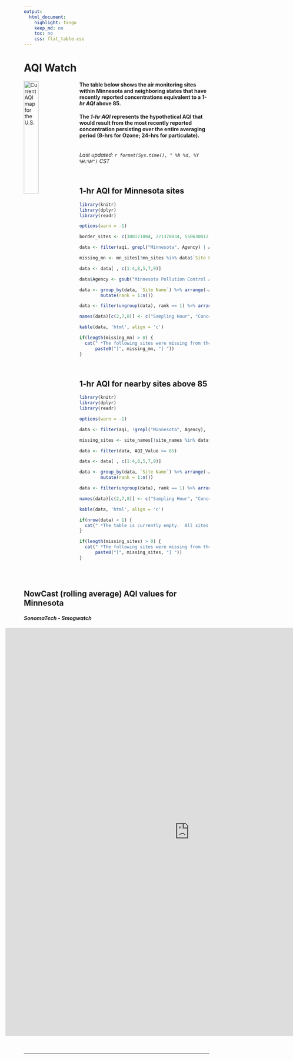 ---
output:
  html_document:
    highlight: tango
    keep_md: no
    toc: no
    css: flat_table.css
---
    
<script type="text/JavaScript">
setTimeout(function() { window.location=window.location;},300000);
</script>

# AQI Watch


[<img src="http://files.airnowtech.org/airnow/today/cur_aqi_usa.jpg" alt="Current AQI map for the U.S." width="28%" style="float:left; margin-right:2%; margin-bottom:2%;"/>](https://www.airnow.gov/index.cfm?action=airnow.local_state&stateid=24&mapcenter=0&tabs=1)
  

#### The table below shows the air monitoring sites within Minnesota and neighboring states that have recently reported concentrations equivalent to a _1-hr AQI_ above 85. 

#### The _1-hr AQI_ represents the hypothetical AQI that would result from the most recently reported concentration persisting over the entire averaging period (8-hrs for Ozone; 24-hrs for particulate).

  
<br>
_Last updated: `r format(Sys.time(), " %h %d, %Y  %H:%M")` CST_

</p>  
<br>  

## 1-hr AQI for Minnesota sites  

```{r kable, message=F, echo=F, results='asis', warning=F}
library(knitr)
library(dplyr)
library(readr)

options(warn = -1)

border_sites <- c(380171004, 271370034, 550630012)

data <- filter(aqi, grepl("Minnesota", Agency) | AqsID %in% border_sites)

missing_mn <- mn_sites[!mn_sites %in% data$`Site Name`]

data <- data[ , c(1:4,8,5,7,9)]

data$Agency <- gsub("Minnesota Pollution Control Agency", "MPCA", data$Agency)

data <- group_by(data, `Site Name`) %>% arrange(-AQI_Value) %>%
        mutate(rank = 1:n())

data <- filter(ungroup(data), rank == 1) %>% arrange(-AQI_Value)

names(data)[c(2,7,8)] <- c("Sampling Hour", "Concentration (ug/m3)", "1-hr AQI")

kable(data, 'html', align = 'c')

if(length(missing_mn) > 0) {
  cat(" *The following sites were missing from the data retrieval: \n", 
      paste0("[", missing_mn, "] "))
} 
```
<br>

## 1-hr AQI for nearby sites above 85  

```{r kable2, message=F, echo=F, results='asis', warning=F}
library(knitr)
library(dplyr)
library(readr)

options(warn = -1)

data <- filter(aqi, !grepl("Minnesota", Agency),  !AqsID %in% border_sites)

missing_sites <- site_names[!site_names %in% data$`Site Name`]

data <- filter(data, AQI_Value >= 85) 

data <- data[ , c(1:4,8,5,7,9)]

data <- group_by(data, `Site Name`) %>% arrange(-AQI_Value) %>%
        mutate(rank = 1:n())

data <- filter(ungroup(data), rank == 1) %>% arrange(-AQI_Value)

names(data)[c(2,7,8)] <- c("Sampling Hour", "Concentration (ug/m3)", "1-hr AQI")

kable(data, 'html', align = 'c')

if(nrow(data) < 1) {
  cat(" *The table is currently empty.  All sites are reporting concentrations equivalent to a _1-hr AQI_ below 85.")
} 

if(length(missing_sites) > 0) {
  cat(" *The following sites were missing from the data retrieval: \n", 
      paste0("[", missing_sites, "] "))
} 
```
<br><br>

## NowCast (rolling average) AQI values for Minnesota
#### _SonomaTech - Smogwatch_

<div style="margin-left: -10%;">

<iframe src="http://www.smogwatch.com/minn/realtimedata.cfm" overflow="visible" frameborder="0" scrolling="no" style="width: 1000px; height: 1110px;"> </iframe> 

</div>
<br><br>
<hr>
<br>